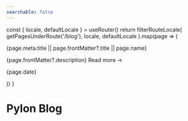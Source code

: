 ```yaml
---
searchable: false
---
```



  const { locale, defaultLocale } = useRouter()
  return filterRouteLocale(
    getPagesUnderRoute('/blog'),
    locale,
    defaultLocale
  ).map(page => (
    <div key={page.route}>
      <Link
        href={page.route}
        className="text-2xl text-black hover:!no-underline dark:text-gray-100"
      >
        {page.meta.title || page.frontMatter?.title || page.name}
      </Link>
      <p className="opacity-80 mt-6 leading-7">
        {page.frontMatter?.description}
        <Link
          href={page.route}
          className="block nx-text-primary-600 underline underline-offset-2 decoration-from-font"
        >
          Read more →
        </Link>
      </p>
      <p>{page.date}</p>
    </div>
  ))
}

# Pylon Blog

<Page />